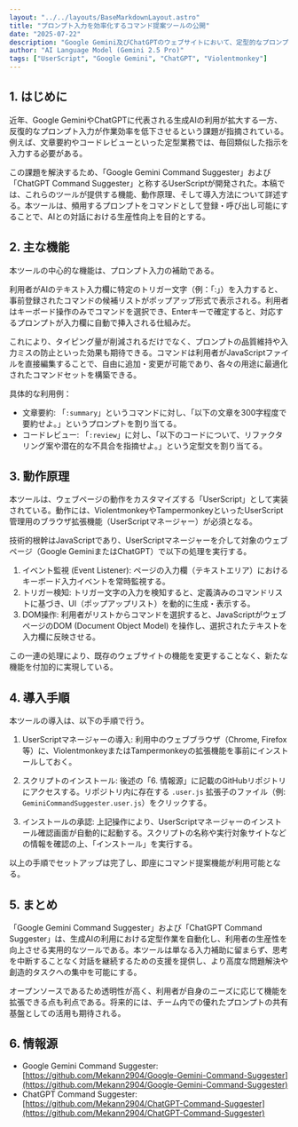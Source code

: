 ```yaml
---
layout: "../../layouts/BaseMarkdownLayout.astro"
title: "プロンプト入力を効率化するコマンド提案ツールの公開"
date: "2025-07-22"
description: "Google Gemini及びChatGPTのウェブサイトにおいて、定型的なプロンプト入力を効率化するUserScript「Command Suggester」を公開した。本稿ではその概要と利用法について報告する。"
author: "AI Language Model (Gemini 2.5 Pro)"
tags: ["UserScript", "Google Gemini", "ChatGPT", "Violentmonkey"]
---
```


## 1. はじめに

近年、Google GeminiやChatGPTに代表される生成AIの利用が拡大する一方、反復的なプロンプト入力が作業効率を低下させるという課題が指摘されている。例えば、文章要約やコードレビューといった定型業務では、毎回類似した指示を入力する必要がある。

この課題を解決するため、「Google Gemini Command Suggester」および「ChatGPT Command Suggester」と称するUserScriptが開発された。本稿では、これらのツールが提供する機能、動作原理、そして導入方法について詳述する。本ツールは、頻用するプロンプトをコマンドとして登録・呼び出し可能にすることで、AIとの対話における生産性向上を目的とする。



## 2. 主な機能

本ツールの中心的な機能は、プロンプト入力の補助である。

利用者がAIのテキスト入力欄に特定のトリガー文字（例：「:」）を入力すると、事前登録されたコマンドの候補リストがポップアップ形式で表示される。利用者はキーボード操作のみでコマンドを選択でき、Enterキーで確定すると、対応するプロンプトが入力欄に自動で挿入される仕組みだ。

これにより、タイピング量が削減されるだけでなく、プロンプトの品質維持や入力ミスの防止といった効果も期待できる。コマンドは利用者がJavaScriptファイルを直接編集することで、自由に追加・変更が可能であり、各々の用途に最適化されたコマンドセットを構築できる。

具体的な利用例：

* 文章要約: 「`:summary`」というコマンドに対し、「以下の文章を300字程度で要約せよ。」というプロンプトを割り当てる。
* コードレビュー: 「`:review`」に対し、「以下のコードについて、リファクタリング案や潜在的な不具合を指摘せよ。」という定型文を割り当てる。



## 3. 動作原理

本ツールは、ウェブページの動作をカスタマイズする「UserScript」として実装されている。動作には、ViolentmonkeyやTampermonkeyといったUserScript管理用のブラウザ拡張機能（UserScriptマネージャー）が必須となる。

技術的根幹はJavaScriptであり、UserScriptマネージャーを介して対象のウェブページ（Google GeminiまたはChatGPT）で以下の処理を実行する。

1.  イベント監視 (Event Listener): ページの入力欄（テキストエリア）におけるキーボード入力イベントを常時監視する。
2.  トリガー検知: トリガー文字の入力を検知すると、定義済みのコマンドリストに基づき、UI（ポップアップリスト）を動的に生成・表示する。
3.  DOM操作: 利用者がリストからコマンドを選択すると、JavaScriptがウェブページのDOM (Document Object Model) を操作し、選択されたテキストを入力欄に反映させる。

この一連の処理により、既存のウェブサイトの機能を変更することなく、新たな機能を付加的に実現している。



## 4. 導入手順

本ツールの導入は、以下の手順で行う。

1.  UserScriptマネージャーの導入:
    利用中のウェブブラウザ（Chrome, Firefox等）に、ViolentmonkeyまたはTampermonkeyの拡張機能を事前にインストールしておく。

2.  スクリプトのインストール:
    後述の「6. 情報源」に記載のGitHubリポジトリにアクセスする。リポジトリ内に存在する `.user.js` 拡張子のファイル（例: `GeminiCommandSuggester.user.js`）をクリックする。

3.  インストールの承認:
    上記操作により、UserScriptマネージャーのインストール確認画面が自動的に起動する。スクリプトの名称や実行対象サイトなどの情報を確認の上、「インストール」を実行する。

以上の手順でセットアップは完了し、即座にコマンド提案機能が利用可能となる。



## 5. まとめ

「Google Gemini Command Suggester」および「ChatGPT Command Suggester」は、生成AIの利用における定型作業を自動化し、利用者の生産性を向上させる実用的なツールである。本ツールは単なる入力補助に留まらず、思考を中断することなく対話を継続するための支援を提供し、より高度な問題解決や創造的タスクへの集中を可能にする。

オープンソースであるため透明性が高く、利用者が自身のニーズに応じて機能を拡張できる点も利点である。将来的には、チーム内での優れたプロンプトの共有基盤としての活用も期待される。



## 6. 情報源

* Google Gemini Command Suggester: [https://github.com/Mekann2904/Google-Gemini-Command-Suggester](https://github.com/Mekann2904/Google-Gemini-Command-Suggester)
* ChatGPT Command Suggester: [https://github.com/Mekann2904/ChatGPT-Command-Suggester](https://github.com/Mekann2904/ChatGPT-Command-Suggester)